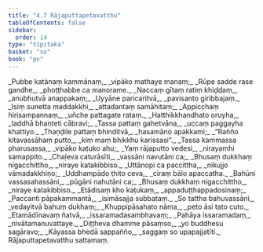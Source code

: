 ```yaml
---
title: "4.7 Rājaputtapetavatthu"
tableOfContents: false
sidebar:
  order: 14
type: "tipitaka"
basket: "su"
book: "pv"
---
```



<DynamicBreadcrumb />

<Division number="753" book="pv">

<Paragraph number="807" type="verses" book="pv">
_Pubbe katānaṃ kammānaṃ,_  
_vipāko mathaye manaṃ;_  
_Rūpe sadde rase gandhe,_  
_phoṭṭhabbe ca manorame._  

</Paragraph>

</Division>
<Division number="754" book="pv">

<Paragraph number="808" type="verses" book="pv">
_Naccaṃ gītaṃ ratiṃ khiḍḍaṃ,_  
_anubhutvā anappakaṃ;_  
_Uyyāne paricaritvā,_  
_pavisanto giribbajaṃ._  

</Paragraph>

</Division>
<Division number="755" book="pv">

<Paragraph number="809" type="verses" book="pv">
_Isiṃ sunetta maddakkhi,_  
_attadantaṃ samāhitaṃ;_  
_Appicchaṃ hirisampannaṃ,_  
_uñche pattagate rataṃ._  

</Paragraph>

</Division>
<Division number="756" book="pv">

<Paragraph number="810" type="verses" book="pv">
_Hatthikkhandhato oruyha,_  
_laddhā bhanteti cābravi;_  
_Tassa pattaṃ gahetvāna,_  
_uccaṃ paggayha khattiyo._  

</Paragraph>

</Division>
<Division number="757" book="pv">

<Paragraph number="811" type="verses" book="pv">
_Thaṇḍile pattaṃ bhinditvā,_  
_hasamāno apakkami;_  
_“Rañño kitavassāhaṃ putto,_  
_kiṃ maṃ bhikkhu karissasi”._  

</Paragraph>

</Division>
<Division number="758" book="pv">

<Paragraph number="812" type="verses" book="pv">
_Tassa kammassa pharusassa,_  
_vipāko kaṭuko ahu;_  
_Yaṃ rājaputto vedesi,_  
_nirayamhi samappito._  

</Paragraph>

</Division>
<Division number="759" book="pv">

<Paragraph number="813" type="verses" book="pv">
_Chaḷeva caturāsīti,_  
_vassāni navutāni ca;_  
_Bhusaṃ dukkhaṃ nigacchittho,_  
_niraye katakibbiso._  

</Paragraph>

</Division>
<Division number="760" book="pv">

<Paragraph number="814" type="verses" book="pv">
_Uttānopi ca paccittha,_  
_nikujjo vāmadakkhiṇo;_  
_Uddhampādo ṭhito ceva,_  
_ciraṃ bālo apaccatha._  

</Paragraph>

</Division>
<Division number="761" book="pv">

<Paragraph number="815" type="verses" book="pv">
_Bahūni vassasahassāni,_  
_pūgāni nahutāni ca;_  
_Bhusaṃ dukkhaṃ nigacchittho,_  
_niraye katakibbiso._  

</Paragraph>

</Division>
<Division number="762" book="pv">

<Paragraph number="816" type="verses" book="pv">
_Etādisaṃ kho kaṭukaṃ,_  
_appaduṭṭhappadosinaṃ;_  
_Paccanti pāpakammantā,_  
_isimāsajja subbataṃ._  

</Paragraph>

</Division>
<Division number="763" book="pv">

<Paragraph number="817" type="verses" book="pv">
_So tattha bahuvassāni,_  
_vedayitvā bahuṃ dukhaṃ;_  
_Khuppipāsahato nāma,_  
_peto āsi tato cuto._  

</Paragraph>

</Division>
<Division number="764" book="pv">

<Paragraph number="818" type="verses" book="pv">
_Etamādīnavaṃ ñatvā,_  
_issaramadasambhavaṃ;_  
_Pahāya issaramadaṃ,_  
_nivātamanuvattaye._  

</Paragraph>

</Division>
<Division number="765" book="pv">

<Paragraph number="819" type="verses" book="pv">
_Diṭṭheva dhamme pāsaṃso,_  
_yo buddhesu sagāravo;_  
_Kāyassa bhedā sappañño,_  
_saggaṃ so upapajjatīti._  


</Paragraph>
</Division>

<Paragraph number="820" type="center" book="pv">
Rājaputtapetavatthu sattamaṃ.
</Paragraph>